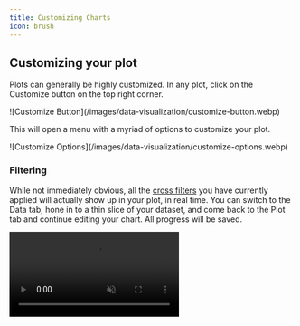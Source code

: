 ```yaml
---
title: Customizing Charts
icon: brush
---
```


## Customizing your plot

Plots can generally be highly customized. In any plot, click on the Customize button on the top right corner.

<Frame>
  ![Customize Button](/images/data-visualization/customize-button.webp)
</Frame>

This will open a menu with a myriad of options to customize your plot.

<Frame>
  ![Customize Options](/images/data-visualization/customize-options.webp)
</Frame>

### Filtering

While not immediately obvious, all the [cross filters](/concepts/graphext-concepts/cross-filters) you have currently
applied will actually show up in your plot, in real time. You can switch
to the Data tab, hone in to a thin slice of your dataset, and come back to the
Plot tab and continue editing your chart. All progress will be saved.

<Frame>
  <video
    autoPlay
    playsInline
    muted
    loop
    src="/images/data-visualization/filter-plot.mp4"
  />
</Frame>

<Tip>
  By toggling the Customize button, you can swap between the customize panel and
  the cross filters panel. This will allow you to filter the data while seeing
  how the changes affect your chart in real time.
</Tip>
<Tip>
  Going to another tab like Data or Insights will not reset the state in Plot.
  You can navigate away safely for quick adjustments.
</Tip>

### Axes configuration

Depending on the nature of the variable used for a given axis and the type of chart you are working
with, some options will come up to help you shape the data and resulting visualization.

<Frame>
  ![Axes config general](/images/data-visualization/axes-config-general.webp)
</Frame>

Let's review some of the common ones:

#### Temporal Axis

<Frame>![Temporal Axis](/images/data-visualization/temporal-axis.webp)</Frame>

If the variable has a time component, the axis configuration will offer some options to aggregate data with
different "resolutions". The smaller the time unit, the finer the visualization.

Particularly for dates, some semantically sensible options are given, such as grouping for each year,
week or quarters, among others.

#### Numeric X axis

<Frame>![Numeric Axis](/images/data-visualization/numeric-axis.webp)</Frame>

If the X axis is numeric, binning options are offered based on the extent (minimum and maxium) the column
has. "Binning" means to break down the whole range of values in intervals, like _chunks_, and then seeing
how many rows lie in that interval. We can then make aggregations on each of these groups, like counting, averages, medians,
and such.

#### Numeric Y axis

<Frame>![Numeric Y Axis](/images/data-visualization/numeric-y-axis.webp)</Frame>

If the Y axis is numeric, aggregation options

#### Categorical Axis

If the axis is categorical, we have two options to customize:

We can limit the number of categories and choose only the $n$ "top" or "bottom" values for that category.
This helps in reducing potential noise for categories that don't have much relevance in your visualization.

<Frame>
  ![Categorical
  Axis](/images/data-visualization/categorical-limit-categories.webp)
</Frame>

We can also sort these categories by some criteria, like the X axis metric, selection, ordinal or alphabetical order.

<Frame>
  ![Categorical Axis](/images/data-visualization/categorical-sorting.webp)

</Frame>

In general, this behavior is shared across the board, with some notable exceptions, like [Box plots](https://localhost:3000/documentation/data-visualization/types-of-chart/box-plot#axes-configuration).
All particular cases are discussed in their corresponding page.

### Themes

Themes are color and typography settings that change the look and feel of your chart. We currently
include 7 themes inspired by the most used tools and their aesthetic decisions:

- Graphext Dark
- Graphext Light
- FiveThirtyEight
- ggplot2
- Google Charts
- PowerBI
- Urban Institute

<Frame>
  ![Theme Selection](/images/data-visualization/theme-selection.webp)
</Frame>

Example of a simple chart with all themes applied.

<CardGroup className="gap-3" cols={3}>
  <Frame>![light](/images/data-visualization/graphext-dark.webp)</Frame>
  <Frame>![light](/images/data-visualization/graphext-light.webp)</Frame>
  <Frame>![light](/images/data-visualization/fivethirtyeight.webp)</Frame>
  <Frame>![light](/images/data-visualization/ggplot.webp)</Frame>
  <Frame>![light](/images/data-visualization/google.webp)</Frame>
  <Frame>![light](/images/data-visualization/powerbi.webp)</Frame>
  <Frame>![light](/images/data-visualization/urbaninstitute.webp)</Frame>
</CardGroup>

### General Tab

The General tab holds options for changing axis names, scales, customize color segments, spacings and such.
On top of that, each plot will also display some exclusive options that may only make sense in that type of
plot.

#### Visualization & Orientation

These options are generally available in multi variable charts, like line, area, and bar charts.

The **Visualization** option allows to include more variables to compare, taking you from a simple bar chart to
a more rich grouped bar chart or stacked bar chart, for example.

The **Orientation** option allows to swap the X and Y axes to make the chart horizontal or vertical. Horizontal
charts are useful when the X axis has very long names in each tick.

<Frame>
  ![Visualization/Orientation](/images/data-visualization/viz-orientation-options.webp)
</Frame>

#### Axes Scale and Title

Axes customization of titles and scales are also generally available, where it applies. You can customize
the Y scale, and titles for each axis. If available, the color display name will change the title above the
legend for the colors.

<Frame>
  ![Axes Customization
  Options](/images/data-visualization/axes-customization-options.webp)
</Frame>

#### Colors

When available, you can customize the color of each segment and even change the order in which they appear.

<Frame>
  <video
    autoPlay
    playsInline
    muted
    loop
    src="/images/data-visualization/customizing-color.mp4"
  />
</Frame>

### Layout tab

The Layout tab remains mostly the same in every chart type. Here you can change the size and proportions
of the _canvas_ the chart is over.

You can also add a title, a subtitle, a description and a footer to your chart, essential when publishing
anywhere.

<Frame>![Layout Tab](/images/data-visualization/layout-tab.webp)</Frame>

### Annotations tab

The Annotations tab allows you to add little pieces of information, like value labels and statistic marks.

This tab and the behavior of the marks will change depending on the orientation and nature of your chart.

<Frame>
  ![Annotations tab](/images/data-visualization/annotations-tab.webp)
</Frame>

#### Statistics

Statistics marks are presented as a line that crosses through the independent axis at the point they represent.

They are useful to gain perspective of that the distribution of your data is.

#### Show Labels

Enables the value for each segment present in your chart. You can change the formatting and positioning.

#### Text Annotations

You may also add arbitrary text annotations wherever you want in the independent axis.

<Frame>
  <video
    autoPlay
    playsInline
    muted
    loop
    src="/images/data-visualization/adding-annotations.mp4"
  />
</Frame>

## Specific options

As previously mentioned, there are some specific customization options to each chart. For example, only the
bubble chart has the option to scale up or down the size of each data point.

You may check the specific options for each chart under their corresponding page.
